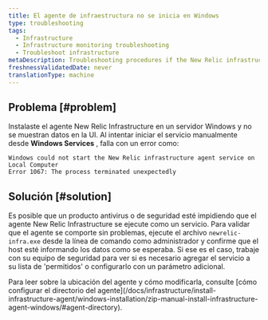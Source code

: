 ```yaml
---
title: El agente de infraestructura no se inicia en Windows
type: troubleshooting
tags:
  - Infrastructure
  - Infrastructure monitoring troubleshooting
  - Troubleshoot infrastructure
metaDescription: Troubleshooting procedures if the New Relic infrastructure agent is not starting in Windows.
freshnessValidatedDate: never
translationType: machine
---
```


## Problema [#problem]

Instalaste el agente New Relic Infrastructure en un servidor Windows y no se muestran datos en la UI. Al intentar iniciar el servicio manualmente desde <DoNotTranslate>**Windows Services**</DoNotTranslate> , falla con un error como:

```
Windows could not start the New Relic infrastructure agent service on Local Computer
Error 1067: The process terminated unexpectedly
```

## Solución [#solution]

Es posible que un producto antivirus o de seguridad esté impidiendo que el agente New Relic Infrastructure se ejecute como un servicio. Para validar que el agente se comporte sin problemas, ejecute el archivo `newrelic-infra.exe` desde la línea de comando como administrador y confirme que el host esté informando los datos como se esperaba. Si ese es el caso, trabaje con su equipo de seguridad para ver si es necesario agregar el servicio a su lista de 'permitidos' o configurarlo con un parámetro adicional.

<Callout variant="important">
  Para leer sobre la ubicación del agente y cómo modificarla, consulte [cómo configurar el directorio del agente](/docs/infrastructure/install-infrastructure-agent/windows-installation/zip-manual-install-infrastructure-agent-windows/#agent-directory).
</Callout>